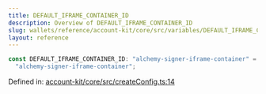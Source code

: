 ```yaml
---
title: DEFAULT_IFRAME_CONTAINER_ID
description: Overview of DEFAULT_IFRAME_CONTAINER_ID
slug: wallets/reference/account-kit/core/src/variables/DEFAULT_IFRAME_CONTAINER_ID
layout: reference
---
```


```ts
const DEFAULT_IFRAME_CONTAINER_ID: "alchemy-signer-iframe-container" =
  "alchemy-signer-iframe-container";
```

Defined in: [account-kit/core/src/createConfig.ts:14](https://github.com/alchemyplatform/aa-sdk/blob/5b9429f0f16dcd4ff822527b8de589e19e88faa7/account-kit/core/src/createConfig.ts#L14)
